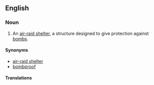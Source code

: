 ==English==

===Noun===
{{en-noun|sg=[[bomb]] [[shelter]]}}

# An [[air-raid shelter]], a structure designed to give protection against [[bomb]]s.

====Synonyms====
* [[air-raid shelter]]
* [[bombproof]]

====Translations====
{{trans-see|air-raid shelter}}